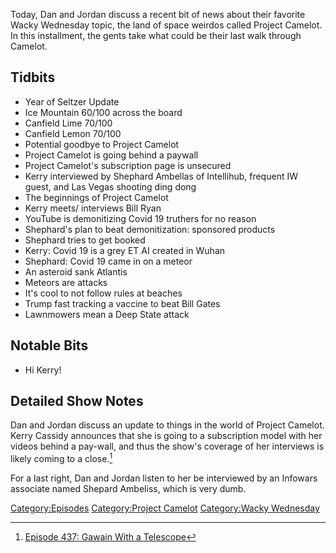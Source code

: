 {{DEFAULTSORT:
    #_EPISODE_0437:Gawain With a Telescope
}}{{Episode
    | title           = Gawain With a Telescope
    | caption         = [https://knowledgefight.libsyn.com/437-gawain-with-a-telescope Listen to this episode on Libsyn]
    | episodeNumber   = 437
    | length          = 00:53:14
    | airDate         = May 27, 2020
    | episodeType     = [[:Category:Project Camelot|Project Camelot]], [[:Category:Wacky Wednesday|Wacky Wednesday]]
    | appearance      = [[Kerry Cassidy]], [[Shephard Ambellas]], [[Bill Ryan]]
    | beverage        = Ice Mountain; Canfield Lime; Canfield Lemon
    | previousEpisode = [[436: May 22, 2020]]
    | nextEpisode     = [[438: May 26-28, 2020]]
}}

{{Stub}}

Today, Dan and Jordan discuss a recent bit of news about their favorite Wacky Wednesday topic, the land of space weirdos called Project Camelot. In this installment, the gents take what could be their last walk through Camelot.

==Tidbits==

*Year of Seltzer Update
*Ice Mountain 60/100 across the board
*Canfield Lime 70/100
*Canfield Lemon 70/100
*Potential goodbye to Project Camelot
*Project Camelot is going behind a paywall
*Project Camelot's subscription page is unsecured
*Kerry interviewed by Shephard Ambellas of Intellihub, frequent IW guest, and Las Vegas shooting ding dong
*The beginnings of Project Camelot
*Kerry meets/ interviews Bill Ryan
*YouTube is demonitizing Covid 19 truthers for no reason
*Shephard's plan to beat demonitization: sponsored products
*Shephard tries to get booked
*Kerry: Covid 19 is a grey ET AI created in Wuhan
*Shephard: Covid 19 came in on a meteor
*An asteroid sank Atlantis
*Meteors are attacks
*It's cool to not follow rules at beaches
*Trump fast tracking a vaccine to beat Bill Gates
*Lawnmowers mean a Deep State attack

==Notable Bits==

*Hi Kerry!

==Detailed Show Notes==

Dan and Jordan discuss an update to things in the world of Project Camelot. Kerry Cassidy announces that she is going to a subscription model with her videos behind a pay-wall, and thus the show's coverage of her interviews is likely coming to a close.<ref>[https://knowledgefight.com/research/2020/6/1/episode-437-gawain-with-a-telescope Episode 437: Gawain With a Telescope]</ref>

For a last right, Dan and Jordan listen to her be interviewed by an Infowars associate named Shepard Ambeliss, which is very dumb.

[[Category:Episodes]]
[[Category:Project Camelot]]
[[Category:Wacky Wednesday]]
